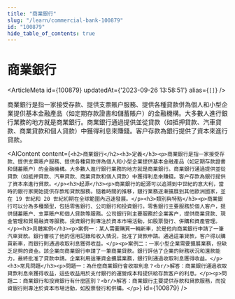 ```yaml
---
title: "商業銀行"
slug: "/learn/commercial-bank-100879"
id: "100879"
hide_table_of_contents: true
---
```



# 商業銀行

<ArticleMeta id={100879} updatedAt={'2023-09-26 13:58:51'} alias={`[]`} />
<div className='border-solid border-b border-t-0 my-4 border-[var(--ifm-color-gray-300)]' />

商業銀行是指一家接受存款、提供支票賬户服務、提供各種貸款併為個人和小型企業提供基本金融產品（如定期存款證書和儲蓄賬户）的金融機構。大多數人進行銀行業務的地方就是商業銀行。商業銀行通過提供並從貸款（如抵押貸款、汽車貸款、商業貸款和個人貸款）中獲得利息來賺錢。客户存款為銀行提供了資本來進行貸款。

<AIContent content={`<h2>商業銀行</h2><h3>定義</h3><p>商業銀行是指一家接受存款、提供支票賬户服務、提供各種貸款併為個人和小型企業提供基本金融產品（如定期存款證書和儲蓄賬户）的金融機構。大多數人進行銀行業務的地方就是商業銀行。商業銀行通過提供並從貸款（如抵押貸款、汽車貸款、商業貸款和個人貸款）中獲得利息來賺錢。客户存款為銀行提供了資本來進行貸款。</p><h3>起源</h3><p>商業銀行的起源可以追溯到中世紀的意大利，當時的銀行家開始提供存款和貸款服務。隨着時間的推移，銀行業務逐漸擴展到其他歐洲國家，並在 19 世紀和 20 世紀初期在全球範圍內迅速發展。</p><h3>類別與特點</h3><p>商業銀行可以分為多種類型，包括零售銀行、公司銀行和投資銀行。零售銀行主要服務於個人客户，提供儲蓄賬户、支票賬户和個人貸款等服務。公司銀行則主要服務於企業客户，提供商業貸款、現金管理和貿易融資等服務。投資銀行則專注於資本市場活動，如股票發行、併購和資產管理。</p><h3>具體案例</h3><p>案例一：某人需要購買一輛新車，於是他向商業銀行申請了一筆汽車貸款。銀行審核了他的信用記錄和收入情況，批准了貸款申請。通過這筆貸款，客户得以購買新車，而銀行則通過收取利息獲得收益。</p><p>案例二：一家小型企業需要擴展業務，但缺乏足夠的資金。該企業向商業銀行申請了一筆商業貸款。銀行評估了企業的財務狀況和還款能力，最終批准了貸款申請。企業利用這筆資金擴展業務，銀行則通過收取利息獲得收益。</p><h3>常見問題</h3><p>問題一：為什麼商業銀行會收取利息？<br/>解答：商業銀行通過收取貸款利息來獲得收益，這些收益用於支付銀行的運營成本和提供給存款客户的利息。</p><p>問題二：商業銀行和投資銀行有什麼區別？<br/>解答：商業銀行主要提供存款和貸款服務，而投資銀行則專注於資本市場活動，如股票發行和併購。</p>`} id={100879} />
